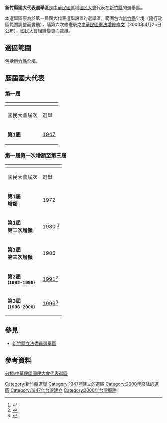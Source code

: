 '''新竹縣國大代表選舉區'''是[[中華民國|中華民國]]區域[[國民大會|國民大會]]代表在[[新竹縣|新竹縣]]的選舉區。

本選舉區原為於第一屆國大代表選舉設置的選舉區，範圍包含[[新竹縣|新竹縣]]全境（隨行政區範圍調整而變動），隨第六次修憲後之[[中華民國憲法增修條文|中華民國憲法增修條文]]（2000年4月25日公布），國民大會組織變更而裁撤。

==選區範圍==
包括[[新竹縣|新竹縣]]全境。

==歷屆國大代表==
===第一屆===
{| class=wikitable style="text-align:center"
! colspan=2|
! colspan=2|新竹縣選舉區
|-
! 國民大會屆次
! 選舉
!colspan="2" width="80px" | 當選代表

|-
! '''[[第一屆國民大會臺灣省代表|第1屆]]''' 
! [[1947年國民大會代表選舉|1947]]
|bgcolor="{{國民黨/後設/顏色}}" |
| [[吳鴻森|吳鴻森]] <br><small>({{kmt}})</small>

|}

===第一屆第一次增額至第三屆===

{| class=wikitable style="text-align:center"
! colspan=2|
! colspan=10|新竹縣選舉區
|-
! 國民大會屆次
! 選舉
!colspan="2" width="80px" | 當選代表
!colspan="2" width="80px" | 當選代表
!colspan="2" width="80px" | 當選代表
!colspan="2" width="80px" | 當選代表
!colspan="2" width="80px" | 當選代表
|-
! '''第1屆<br>增額''' 
! 1972
|bgcolor="{{國民黨/後設/顏色}}" |
|[[鄒滌之|鄒滌之]] <br><small>({{kmt}})</small> 
|
|
|
|
|
|
|
|
|-
! '''第1屆<br>第二次增額''' 
! 1980 <ref>{{Cite web |url=https://tbc.chhongbi.org/wp-content/uploads/pdf/taioanchhenglian/243ki.pdf |title=台灣青年|accessdate=2020-10-20|language=jp }}</ref>
|bgcolor="{{國民黨/後設/顏色}}" |
|[[林政則|林政則]] <br><small>({{kmt}})</small> 
|bgcolor="{{國民黨/後設/顏色}}" |
|[[范揚恭|范揚恭]] <br><small>({{kmt}})</small> 
|
|
|
|
|
|
|-
! '''第1屆<br>第三次增額''' 
! 1986
|bgcolor="{{民進黨/後設/顏色}}" |
|[[范振宗|范振宗]] <br><small>([[黨外|黨外]])</small> 
|
|
|
|
|
|
|
|
|-
! '''第2屆<br><small>(1992-1996)</small>''' 
! [[1991年中華民國國民大會代表選舉|1991]]<ref>{{Cite web |url=https://lis.ly.gov.tw/nacgi/ttsweb?@0:0:1:dbini/lymeetingdb@@0.4393891924369939 |title=國民大會實錄 |accessdate=2020-10-20 |archive-date=2021-01-04 |archive-url=https://web.archive.org/web/20210104055715/https://lis.ly.gov.tw/nacgi/ttsweb?%400%3A0%3A1%3Adbini%2Flymeetingdb%40%400.4393891924369939 |dead-url=no }}</ref>
|bgcolor="{{國民黨/後設/顏色}}" |
|[[鄭永堂|鄭永堂]] <br><small>({{kmt}})</small> 
|bgcolor="{{國民黨/後設/顏色}}" |
|[[吳明增|吳明增]] <br><small>({{kmt}})</small> 
|bgcolor="{{國民黨/後設/顏色}}" rowspan=2|
|rowspan=2|[[吳俊岸|吳俊岸]] <br><small>({{kmt}})</small> 
|bgcolor="{{民進黨/後設/顏色}}" |
|[[陳逸鵬|陳逸鵬]] <br><small>({{dpp}})</small> 
|
|
|-
! '''第3屆<br><small>(1996-2000)</small>''' 
! [[1996年中華民國國民大會代表選舉|1996]]<ref>{{Cite web |url=http://db.cec.gov.tw/ |title=中選會資料庫網站 |accessdate=2020-03-31 |archive-date=2015-01-09 |archive-url=https://web.archive.org/web/20150109005244/http://db.cec.gov.tw/ |dead-url=no }}</ref>
|bgcolor="{{國民黨/後設/顏色}}" |
|[[陳琪惠|陳琪惠]] <br><small>({{kmt}})</small> 
|bgcolor="{{國民黨/後設/顏色}}" |
|[[范揚恭|范揚恭]] <br><small>({{kmt}})</small> 
|bgcolor="{{國民黨/後設/顏色}}" |
|[[江順裕|江順裕]] <br><small>({{kmt}})</small> 
|bgcolor=#FFDB00 |
|[[田昭容|田昭容]] <br><small>({{NP}})</small>

|}

==參見==
*[[新竹縣立法委員選舉區|新竹縣立法委員選舉區]]

==參考資料==
{{reflist}}

[[分類:中華民國國民大會代表選區|分類:中華民國國民大會代表選區]]
[[Category:新竹縣選舉|Category:新竹縣選舉]]
[[Category:1947年建立的選區|Category:1947年建立的選區]]
[[Category:2000年廢除的選區|Category:2000年廢除的選區]]
[[Category:1947年台灣建立|Category:1947年台灣建立]]
[[Category:2000年台灣廢除|Category:2000年台灣廢除]]